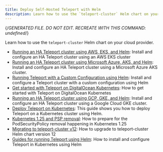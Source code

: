 ```yaml
---
title: Deploy Self-Hosted Teleport with Helm
description: Learn how to use the `teleport-cluster` Helm chart on your cloud provider.
---
```


{/*GENERATED FILE. DO NOT EDIT. RECREATE WITH THIS COMMAND:
undefined*/}

Learn how to use the `teleport-cluster` Helm chart on your cloud provider.

- [Running an HA Teleport cluster using AWS, EKS, and Helm](/aws.mdx): Install and configure an HA Teleport cluster using an AWS EKS cluster
- [Running an HA Teleport cluster using Microsoft Azure, AKS, and Helm](/azure.mdx): Install and configure an HA Teleport cluster using a Microsoft Azure AKS cluster.
- [Running Teleport with a Custom Configuration using Helm](/custom.mdx): Install and configure a Teleport cluster with a custom configuration using Helm
- [Get started with Teleport on DigitalOcean Kubernetes](/digitalocean.mdx): How to get started with Teleport on DigitalOcean Kubernetes
- [Running an HA Teleport cluster using GCP, GKE, and Helm](/gcp.mdx): Install and configure an HA Teleport cluster using a Google Cloud GKE cluster.
- [Deploy Teleport on Kubernetes](/kubernetes-cluster.mdx): This guide shows you how to deploy Teleport on a Kubernetes cluster using Helm.
- [Kubernetes 1.25 and PSP removal](/migration-kubernetes-1-25-psp.mdx): How to prepare for the PodSecurityPolicy removal happening in Kubernetes 1.25
- [Migrating to teleport-cluster v12](/migration-v12.mdx): How to upgrade to teleport-cluster Helm chart version 12
- [Guides for running Teleport using Helm](/overview.mdx): How to install and configure Teleport in Kubernetes using Helm
